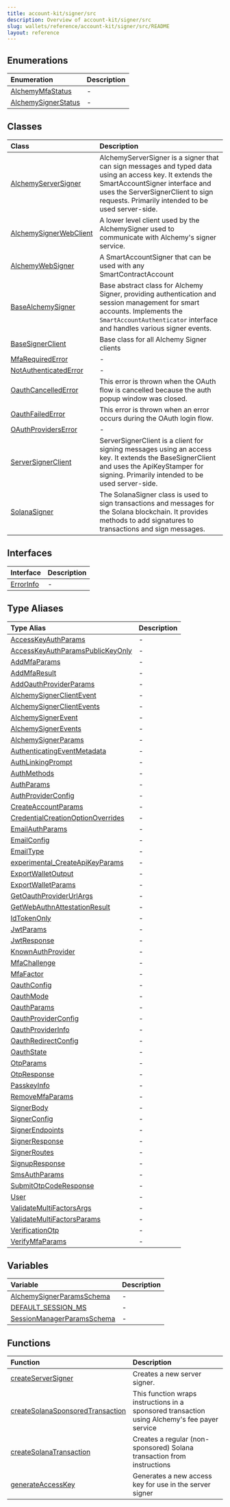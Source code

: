 ```yaml
---
title: account-kit/signer/src
description: Overview of account-kit/signer/src
slug: wallets/reference/account-kit/signer/src/README
layout: reference
---
```


## Enumerations

| Enumeration                                                 | Description |
| :---------------------------------------------------------- | :---------- |
| [AlchemyMfaStatus](enumerations/AlchemyMfaStatus.mdx)       | -           |
| [AlchemySignerStatus](enumerations/AlchemySignerStatus.mdx) | -           |

## Classes

| Class                                                        | Description                                                                                                                                                                                                                         |
| :----------------------------------------------------------- | :---------------------------------------------------------------------------------------------------------------------------------------------------------------------------------------------------------------------------------- |
| [AlchemyServerSigner](classes/AlchemyServerSigner.mdx)       | AlchemyServerSigner is a signer that can sign messages and typed data using an access key. It extends the SmartAccountSigner interface and uses the ServerSignerClient to sign requests. Primarily intended to be used server-side. |
| [AlchemySignerWebClient](classes/AlchemySignerWebClient.mdx) | A lower level client used by the AlchemySigner used to communicate with Alchemy's signer service.                                                                                                                                   |
| [AlchemyWebSigner](classes/AlchemyWebSigner.mdx)             | A SmartAccountSigner that can be used with any SmartContractAccount                                                                                                                                                                 |
| [BaseAlchemySigner](classes/BaseAlchemySigner.mdx)           | Base abstract class for Alchemy Signer, providing authentication and session management for smart accounts. Implements the `SmartAccountAuthenticator` interface and handles various signer events.                                 |
| [BaseSignerClient](classes/BaseSignerClient.mdx)             | Base class for all Alchemy Signer clients                                                                                                                                                                                           |
| [MfaRequiredError](classes/MfaRequiredError.mdx)             | -                                                                                                                                                                                                                                   |
| [NotAuthenticatedError](classes/NotAuthenticatedError.mdx)   | -                                                                                                                                                                                                                                   |
| [OauthCancelledError](classes/OauthCancelledError.mdx)       | This error is thrown when the OAuth flow is cancelled because the auth popup window was closed.                                                                                                                                     |
| [OauthFailedError](classes/OauthFailedError.mdx)             | This error is thrown when an error occurs during the OAuth login flow.                                                                                                                                                              |
| [OAuthProvidersError](classes/OAuthProvidersError.mdx)       | -                                                                                                                                                                                                                                   |
| [ServerSignerClient](classes/ServerSignerClient.mdx)         | ServerSignerClient is a client for signing messages using an access key. It extends the BaseSignerClient and uses the ApiKeyStamper for signing. Primarily intended to be used server-side.                                         |
| [SolanaSigner](classes/SolanaSigner.mdx)                     | The SolanaSigner class is used to sign transactions and messages for the Solana blockchain. It provides methods to add signatures to transactions and sign messages.                                                                |

## Interfaces

| Interface                             | Description |
| :------------------------------------ | :---------- |
| [ErrorInfo](interfaces/ErrorInfo.mdx) | -           |

## Type Aliases

| Type Alias                                                                              | Description |
| :-------------------------------------------------------------------------------------- | :---------- |
| [AccessKeyAuthParams](type-aliases/AccessKeyAuthParams.mdx)                             | -           |
| [AccessKeyAuthParamsPublicKeyOnly](type-aliases/AccessKeyAuthParamsPublicKeyOnly.mdx)   | -           |
| [AddMfaParams](type-aliases/AddMfaParams.mdx)                                           | -           |
| [AddMfaResult](type-aliases/AddMfaResult.mdx)                                           | -           |
| [AddOauthProviderParams](type-aliases/AddOauthProviderParams.mdx)                       | -           |
| [AlchemySignerClientEvent](type-aliases/AlchemySignerClientEvent.mdx)                   | -           |
| [AlchemySignerClientEvents](type-aliases/AlchemySignerClientEvents.mdx)                 | -           |
| [AlchemySignerEvent](type-aliases/AlchemySignerEvent.mdx)                               | -           |
| [AlchemySignerEvents](type-aliases/AlchemySignerEvents.mdx)                             | -           |
| [AlchemySignerParams](type-aliases/AlchemySignerParams.mdx)                             | -           |
| [AuthenticatingEventMetadata](type-aliases/AuthenticatingEventMetadata.mdx)             | -           |
| [AuthLinkingPrompt](type-aliases/AuthLinkingPrompt.mdx)                                 | -           |
| [AuthMethods](type-aliases/AuthMethods.mdx)                                             | -           |
| [AuthParams](type-aliases/AuthParams.mdx)                                               | -           |
| [AuthProviderConfig](type-aliases/AuthProviderConfig.mdx)                               | -           |
| [CreateAccountParams](type-aliases/CreateAccountParams.mdx)                             | -           |
| [CredentialCreationOptionOverrides](type-aliases/CredentialCreationOptionOverrides.mdx) | -           |
| [EmailAuthParams](type-aliases/EmailAuthParams.mdx)                                     | -           |
| [EmailConfig](type-aliases/EmailConfig.mdx)                                             | -           |
| [EmailType](type-aliases/EmailType.mdx)                                                 | -           |
| [experimental_CreateApiKeyParams](type-aliases/experimental_CreateApiKeyParams.mdx)     | -           |
| [ExportWalletOutput](type-aliases/ExportWalletOutput.mdx)                               | -           |
| [ExportWalletParams](type-aliases/ExportWalletParams.mdx)                               | -           |
| [GetOauthProviderUrlArgs](type-aliases/GetOauthProviderUrlArgs.mdx)                     | -           |
| [GetWebAuthnAttestationResult](type-aliases/GetWebAuthnAttestationResult.mdx)           | -           |
| [IdTokenOnly](type-aliases/IdTokenOnly.mdx)                                             | -           |
| [JwtParams](type-aliases/JwtParams.mdx)                                                 | -           |
| [JwtResponse](type-aliases/JwtResponse.mdx)                                             | -           |
| [KnownAuthProvider](type-aliases/KnownAuthProvider.mdx)                                 | -           |
| [MfaChallenge](type-aliases/MfaChallenge.mdx)                                           | -           |
| [MfaFactor](type-aliases/MfaFactor.mdx)                                                 | -           |
| [OauthConfig](type-aliases/OauthConfig.mdx)                                             | -           |
| [OauthMode](type-aliases/OauthMode.mdx)                                                 | -           |
| [OauthParams](type-aliases/OauthParams.mdx)                                             | -           |
| [OauthProviderConfig](type-aliases/OauthProviderConfig.mdx)                             | -           |
| [OauthProviderInfo](type-aliases/OauthProviderInfo.mdx)                                 | -           |
| [OauthRedirectConfig](type-aliases/OauthRedirectConfig.mdx)                             | -           |
| [OauthState](type-aliases/OauthState.mdx)                                               | -           |
| [OtpParams](type-aliases/OtpParams.mdx)                                                 | -           |
| [OtpResponse](type-aliases/OtpResponse.mdx)                                             | -           |
| [PasskeyInfo](type-aliases/PasskeyInfo.mdx)                                             | -           |
| [RemoveMfaParams](type-aliases/RemoveMfaParams.mdx)                                     | -           |
| [SignerBody](type-aliases/SignerBody.mdx)                                               | -           |
| [SignerConfig](type-aliases/SignerConfig.mdx)                                           | -           |
| [SignerEndpoints](type-aliases/SignerEndpoints.mdx)                                     | -           |
| [SignerResponse](type-aliases/SignerResponse.mdx)                                       | -           |
| [SignerRoutes](type-aliases/SignerRoutes.mdx)                                           | -           |
| [SignupResponse](type-aliases/SignupResponse.mdx)                                       | -           |
| [SmsAuthParams](type-aliases/SmsAuthParams.mdx)                                         | -           |
| [SubmitOtpCodeResponse](type-aliases/SubmitOtpCodeResponse.mdx)                         | -           |
| [User](type-aliases/User.mdx)                                                           | -           |
| [ValidateMultiFactorsArgs](type-aliases/ValidateMultiFactorsArgs.mdx)                   | -           |
| [ValidateMultiFactorsParams](type-aliases/ValidateMultiFactorsParams.mdx)               | -           |
| [VerificationOtp](type-aliases/VerificationOtp.mdx)                                     | -           |
| [VerifyMfaParams](type-aliases/VerifyMfaParams.mdx)                                     | -           |

## Variables

| Variable                                                               | Description |
| :--------------------------------------------------------------------- | :---------- |
| [AlchemySignerParamsSchema](variables/AlchemySignerParamsSchema.mdx)   | -           |
| [DEFAULT_SESSION_MS](variables/DEFAULT_SESSION_MS.mdx)                 | -           |
| [SessionManagerParamsSchema](variables/SessionManagerParamsSchema.mdx) | -           |

## Functions

| Function                                                                           | Description                                                                                   |
| :--------------------------------------------------------------------------------- | :-------------------------------------------------------------------------------------------- |
| [createServerSigner](functions/createServerSigner.mdx)                             | Creates a new server signer.                                                                  |
| [createSolanaSponsoredTransaction](functions/createSolanaSponsoredTransaction.mdx) | This function wraps instructions in a sponsored transaction using Alchemy's fee payer service |
| [createSolanaTransaction](functions/createSolanaTransaction.mdx)                   | Creates a regular (non-sponsored) Solana transaction from instructions                        |
| [generateAccessKey](functions/generateAccessKey.mdx)                               | Generates a new access key for use in the server signer                                       |
